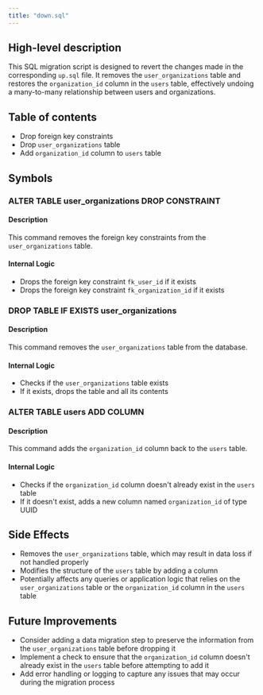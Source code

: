 ```yaml
---
title: "down.sql"
---
```


## High-level description
This SQL migration script is designed to revert the changes made in the corresponding `up.sql` file. It removes the `user_organizations` table and restores the `organization_id` column in the `users` table, effectively undoing a many-to-many relationship between users and organizations.

## Table of contents
- Drop foreign key constraints
- Drop `user_organizations` table
- Add `organization_id` column to `users` table

## Symbols

### ALTER TABLE user_organizations DROP CONSTRAINT
#### Description
This command removes the foreign key constraints from the `user_organizations` table.

#### Internal Logic
- Drops the foreign key constraint `fk_user_id` if it exists
- Drops the foreign key constraint `fk_organization_id` if it exists

### DROP TABLE IF EXISTS user_organizations
#### Description
This command removes the `user_organizations` table from the database.

#### Internal Logic
- Checks if the `user_organizations` table exists
- If it exists, drops the table and all its contents

### ALTER TABLE users ADD COLUMN
#### Description
This command adds the `organization_id` column back to the `users` table.

#### Internal Logic
- Checks if the `organization_id` column doesn't already exist in the `users` table
- If it doesn't exist, adds a new column named `organization_id` of type UUID

## Side Effects
- Removes the `user_organizations` table, which may result in data loss if not handled properly
- Modifies the structure of the `users` table by adding a column
- Potentially affects any queries or application logic that relies on the `user_organizations` table or the `organization_id` column in the `users` table

## Future Improvements
- Consider adding a data migration step to preserve the information from the `user_organizations` table before dropping it
- Implement a check to ensure that the `organization_id` column doesn't already exist in the `users` table before attempting to add it
- Add error handling or logging to capture any issues that may occur during the migration process
